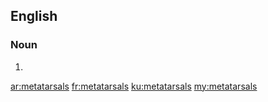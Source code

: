 ==English==

===Noun===
{{head|en|plural}}

# {{plural of|metatarsal|lang=en}}

[[ar:metatarsals]]
[[fr:metatarsals]]
[[ku:metatarsals]]
[[my:metatarsals]]